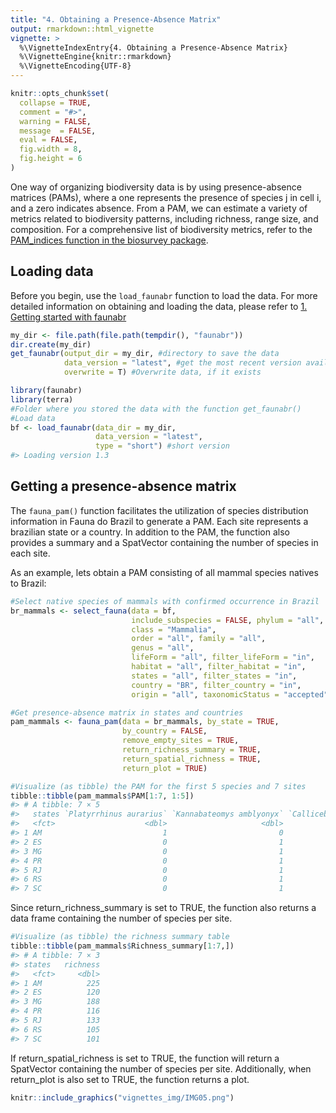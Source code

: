 ```yaml
---
title: "4. Obtaining a Presence-Absence Matrix"
output: rmarkdown::html_vignette
vignette: >
  %\VignetteIndexEntry{4. Obtaining a Presence-Absence Matrix}
  %\VignetteEngine{knitr::rmarkdown}
  %\VignetteEncoding{UTF-8}
---
```

  
```r
knitr::opts_chunk$set(
  collapse = TRUE,
  comment = "#>",
  warning = FALSE,
  message  = FALSE,
  eval = FALSE,
  fig.width = 8,
  fig.height = 6
)
```

One way of organizing biodiversity data is by using presence-absence matrices (PAMs), where a one represents the presence of species j in cell i, and a zero indicates absence. From a PAM, we can estimate a variety of metrics related to biodiversity patterns, including richness, range size, and composition. For a comprehensive list of biodiversity metrics, refer to the [PAM_indices function in the biosurvey package](https://claununez.github.io/biosurvey/reference/PAM_indices.html).

## Loading data
Before you begin, use the `load_faunabr` function to load the data. For more detailed information on obtaining and loading the data, please refer to [1. Getting started with faunabr](getting_started.html)

```r
my_dir <- file.path(file.path(tempdir(), "faunabr"))
dir.create(my_dir)
get_faunabr(output_dir = my_dir, #directory to save the data
            data_version = "latest", #get the most recent version available
            overwrite = T) #Overwrite data, if it exists
```

```r
library(faunabr)
library(terra)
#Folder where you stored the data with the function get_faunabr()
#Load data
bf <- load_faunabr(data_dir = my_dir,
                   data_version = "latest",
                   type = "short") #short version
#> Loading version 1.3
```

## Getting a presence-absence matrix

The `fauna_pam()` function facilitates the utilization of species distribution information in Fauna do Brazil to generate a PAM. Each site represents a brazilian state or a country. In addition to the PAM, the function also provides a summary and a SpatVector containing the number of species in each site.

As an example, lets obtain a PAM consisting of all mammal species natives to Brazil:

```r
#Select native species of mammals with confirmed occurrence in Brazil
br_mammals <- select_fauna(data = bf,
                           include_subspecies = FALSE, phylum = "all",
                           class = "Mammalia",
                           order = "all", family = "all",
                           genus = "all",
                           lifeForm = "all", filter_lifeForm = "in",
                           habitat = "all", filter_habitat = "in",
                           states = "all", filter_states = "in",
                           country = "BR", filter_country = "in",
                           origin = "all", taxonomicStatus = "accepted")

#Get presence-absence matrix in states and countries
pam_mammals <- fauna_pam(data = br_mammals, by_state = TRUE,
                         by_country = FALSE,
                         remove_empty_sites = TRUE,
                         return_richness_summary = TRUE,
                         return_spatial_richness = TRUE,
                         return_plot = TRUE)

#Visualize (as tibble) the PAM for the first 5 species and 7 sites
tibble::tibble(pam_mammals$PAM[1:7, 1:5])
#> # A tibble: 7 × 5
#>   states `Platyrrhinus aurarius` `Kannabateomys amblyonyx` `Callicebus lucifer` `Cerradomys maracajuensis`
#>   <fct>                    <dbl>                     <dbl>                <dbl>                      <dbl>
#> 1 AM                           1                         0                    1                          0
#> 2 ES                           0                         1                    0                          0
#> 3 MG                           0                         1                    0                          1
#> 4 PR                           0                         1                    0                          0
#> 5 RJ                           0                         1                    0                          0
#> 6 RS                           0                         1                    0                          0
#> 7 SC                           0                         1                    0                          0
```
Since return_richness_summary is set to TRUE, the function also returns a data frame containing the number of species per site.

```r
#Visualize (as tibble) the richness summary table
tibble::tibble(pam_mammals$Richness_summary[1:7,])
#> # A tibble: 7 × 3
#> states   richness
#>   <fct>     <dbl>
#> 1 AM          225
#> 2 ES          120
#> 3 MG          188
#> 4 PR          116
#> 5 RJ          133
#> 6 RS          105
#> 7 SC          101
```

If return_spatial_richness is set to TRUE, the function will return a SpatVector containing the number of species per site. Additionally, when return_plot is also set to TRUE, the function returns a plot.

```r
knitr::include_graphics("vignettes_img/IMG05.png")
```
